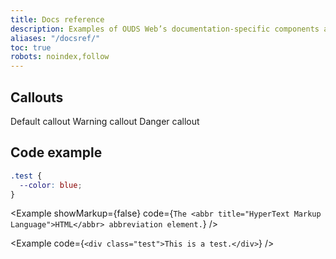```yaml
---
title: Docs reference
description: Examples of OUDS Web’s documentation-specific components and styles.
aliases: "/docsref/"
toc: true
robots: noindex,follow
---
```


## Callouts

<Callout>
  Default callout
</Callout>

<Callout type="warning">
  Warning callout
</Callout>

<Callout type="danger">
  Danger callout
</Callout>

## Code example

```scss
.test {
  --color: blue;
}
```

<Example showMarkup={false} code={`The <abbr title="HyperText Markup Language">HTML</abbr> abbreviation element.`} />

<Example code={`<div class="test">This is a test.</div>`} />

<ScssDocs name="variable-gradient" file="scss/_variables.scss" />

<JsDocs name="live-toast" file="site/src/assets/partials/snippets.js" />
